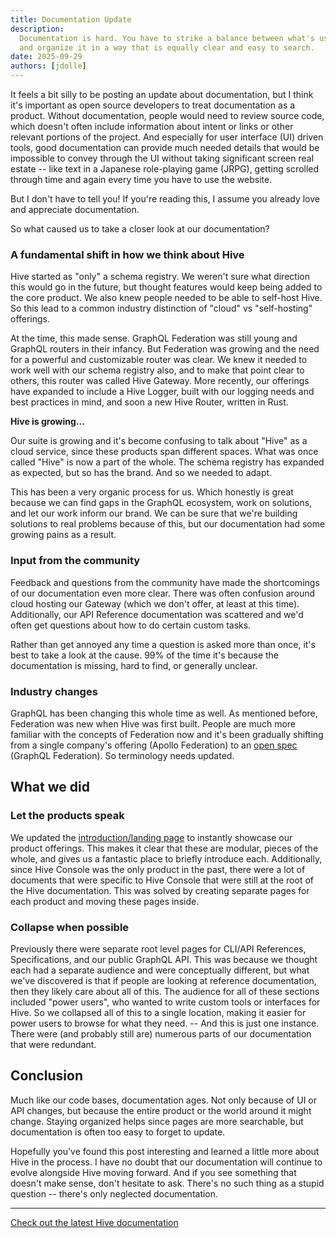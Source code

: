 ```yaml
---
title: Documentation Update
description:
  Documentation is hard. You have to strike a balance between what's useful and what's excessive;
  and organize it in a way that is equally clear and easy to search.
date: 2025-09-29
authors: [jdolle]
---
```


It feels a bit silly to be posting an update about documentation, but I think it's important as open
source developers to treat documentation as a product. Without documentation, people would need to
review source code, which doesn't often include information about intent or links or other relevant
portions of the project. And especially for user interface (UI) driven tools, good documentation can
provide much needed details that would be impossible to convey through the UI without taking
significant screen real estate -- like text in a Japanese role-playing game (JRPG), getting scrolled
through time and again every time you have to use the website.

But I don't have to tell you! If you're reading this, I assume you already love and appreciate
documentation.

So what caused us to take a closer look at our documentation?

### A fundamental shift in how we think about Hive

Hive started as "only" a schema registry. We weren't sure what direction this would go in the
future, but thought features would keep being added to the core product. We also knew people needed
to be able to self-host Hive. So this lead to a common industry distinction of "cloud" vs
"self-hosting" offerings.

At the time, this made sense. GraphQL Federation was still young and GraphQL routers in their
infancy. But Federation was growing and the need for a powerful and customizable router was clear.
We knew it needed to work well with our schema registry also, and to make that point clear to
others, this router was called Hive Gateway. More recently, our offerings have expanded to include a
Hive Logger, built with our logging needs and best practices in mind, and soon a new Hive Router,
written in Rust.

**Hive is growing...**

Our suite is growing and it's become confusing to talk about "Hive" as a cloud service, since these
products span different spaces. What was once called "Hive" is now a part of the whole. The schema
registry has expanded as expected, but so has the brand. And so we needed to adapt.

This has been a very organic process for us. Which honestly is great because we can find gaps in the
GraphQL ecosystem, work on solutions, and let our work inform our brand. We can be sure that we're
building solutions to real problems because of this, but our documentation had some growing pains as
a result.

### Input from the community

Feedback and questions from the community have made the shortcomings of our documentation even more
clear. There was often confusion around cloud hosting our Gateway (which we don't offer, at least at
this time). Additionally, our API Reference documentation was scattered and we'd often get questions
about how to do certain custom tasks.

Rather than get annoyed any time a question is asked more than once, it's best to take a look at the
cause. 99% of the time it's because the documentation is missing, hard to find, or generally
unclear.

### Industry changes

GraphQL has been changing this whole time as well. As mentioned before, Federation was new when Hive
was first built. People are much more familiar with the concepts of Federation now and it's been
gradually shifting from a single company's offering (Apollo Federation) to an
[open spec](https://open-federation.org/) (GraphQL Federation). So terminology needs updated.

## What we did

### Let the products speak

We updated the [introduction/landing page](https://the-guild.dev/graphql/hive/docs) to instantly
showcase our product offerings. This makes it clear that these are modular, pieces of the whole, and
gives us a fantastic place to briefly introduce each. Additionally, since Hive Console was the only
product in the past, there were a lot of documents that were specific to Hive Console that were
still at the root of the Hive documentation. This was solved by creating separate pages for each
product and moving these pages inside.

### Collapse when possible

Previously there were separate root level pages for CLI/API References, Specifications, and our
public GraphQL API. This was because we thought each had a separate audience and were conceptually
different, but what we've discovered is that if people are looking at reference documentation, then
they likely care about all of this. The audience for all of these sections included "power users",
who wanted to write custom tools or interfaces for Hive. So we collapsed all of this to a single
location, making it easier for power users to browse for what they need. -- And this is just one
instance. There were (and probably still are) numerous parts of our documentation that were
redundant.

## Conclusion

Much like our code bases, documentation ages. Not only because of UI or API changes, but because the
entire product or the world around it might change. Staying organized helps since pages are more
searchable, but documentation is often too easy to forget to update.

Hopefully you've found this post interesting and learned a little more about Hive in the process. I
have no doubt that our documentation will continue to evolve alongside Hive moving forward. And if
you see something that doesn't make sense, don't hesitate to ask. There's no such thing as a stupid
question -- there's only neglected documentation.

---

[Check out the latest Hive documentation](/docs)
